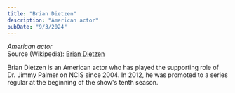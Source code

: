 ```yaml
---
title: "Brian Dietzen"
description: "American actor"
pubDate: "9/3/2024"
---
```


*American actor*  
Source (Wikipedia): [Brian Dietzen][1]

Brian Dietzen is an American actor who has played the supporting role of Dr. Jimmy Palmer on NCIS since 2004. In 2012, he was promoted to a series regular at the beginning of the show's tenth season.

[1]: https://en.wikipedia.org/wiki/Brian_Dietzen
